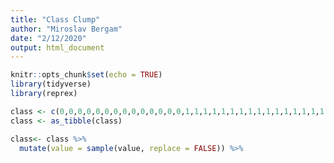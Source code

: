 ```yaml
---
title: "Class Clump"
author: "Miroslav Bergam"
date: "2/12/2020"
output: html_document
---
```


```r
knitr::opts_chunk$set(echo = TRUE)
library(tidyverse)
library(reprex)
```

```r

class <- c(0,0,0,0,0,0,0,0,0,0,0,0,0,0,1,1,1,1,1,1,1,1,1,1,1,1,1,1,1,1)
class <- as_tibble(class)

class<- class %>% 
  mutate(value = sample(value, replace = FALSE)) %>%
  


```

